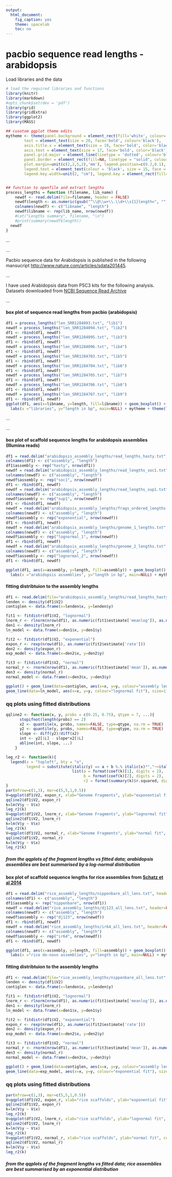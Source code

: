 ```yaml
---
output:
  html_document:
    fig_caption: yes
    theme: spacelab
    toc: no
---
```

# **pacbio sequence read lengths - arabidopsis**

Load libraries and the data
```r
# load the required libraries and functions
library(knitr)
library(markdown)
#opts_chunk$set(dev = 'pdf')
library(grid)
library(gridExtra)
library(ggplot2)
library(MASS)

## cusotom ggplot theme edits
mytheme <- theme(panel.background = element_rect(fill='white', colour='black'),
        text = element_text(size = 20, face='bold', colour='black'),
        axis.title.x = element_text(size = 19, face='bold', color='black', vjust = -1),
        axis.text = element_text(size = 17, face='bold', color='black'),
        panel.grid.major = element_line(linetype = 'dotted', colour='black'),
        panel.border = element_rect(fill=NA, linetype = "solid", colour='black'),
        plot.margin=unit(c(2,2,5,2),'mm'), legend.position=c(0.2,0.1), legend.title = element_blank(),
        legend.text = element_text(colour = 'black', size = 15, face = 'bold'), legend.box = "horizontal",
        legend.key.width=unit(2, "cm"), legend.key = element_rect(fill='white'))


## function to openfile and extract lengths
process_lengths = function (filename, lib_name) {
	newdf <- read.delim(file=filename, header = FALSE)
	newdf$length <- as.numeric(gsub("^\\@\\w+\\.\\d+\\s{1}length=", "", newdf$V1, perl=TRUE))
	colnames(newdf) <- c("libname", "length")
	newdf$libname <- rep(lib_name, nrow(newdf))
	#cat("Lengths summary", filename, "\n")
	#print(summary(newdf$length))
  newdf
}


```

...     

...  		

Pacbio sequence data for Arabidopsis is published in the following mansucript [http://www.nature.com/articles/sdata201445](http://www.nature.com/articles/sdata201445).

...

I have used Arabidopsis data from P5C3 kits for the following analysis.
Datasets downloaded from [NCBI Sequence Read Archive](http://www.ncbi.nlm.nih.gov/sra/SRX533607[accn])

...

#### box plot of sequence read lengths from pacbio (arabidopsis)

```r
df1 = process_lengths("len_SRR1284093.txt", "lib1")
newdf = process_lengths("len_SRR1284094.txt", "lib2")
df1 <- rbind(df1, newdf)
newdf = process_lengths("len_SRR1284095.txt", "lib3")
df1 <- rbind(df1, newdf)
newdf = process_lengths("len_SRR1284096.txt", "lib4")
df1 <- rbind(df1, newdf)
newdf = process_lengths("len_SRR1284703.txt", "lib5")
df1 <- rbind(df1, newdf)
newdf = process_lengths("len_SRR1284704.txt", "lib6")
df1 <- rbind(df1, newdf)
newdf = process_lengths("len_SRR1284705.txt", "lib7")
df1 <- rbind(df1, newdf)
newdf = process_lengths("len_SRR1284706.txt", "lib8")
df1 <- rbind(df1, newdf)
newdf = process_lengths("len_SRR1284707.txt", "lib9")
df1 <- rbind(df1, newdf)
ggplot(df1, aes(x=libname, y=length, fill=libname)) + geom_boxplot() + scale_y_log10() +
  labs(x ="libraries", y="length in bp", main=NULL) + mytheme + theme(legend.position="none")


```


...


...

#### box plot of scaffold sequence lengths for arabidopsis assemblies (Illumina reads)

```r
df1 = read.delim("arabidopsis_assembly_lengths/read_lengths_hasty.txt", header=FALSE)
colnames(df1) <- c("assembly", "length")
df1$assembly <- rep("hasty", nrow(df1))
newdf = read.delim("arabidopsis_assembly_lengths/read_lengths_soc1.txt", header=FALSE)
colnames(newdf) <- c("assembly", "length")
newdf$assembly <- rep("soc1", nrow(newdf))
df1 <- rbind(df1, newdf)
newdf = read.delim("arabidopsis_assembly_lengths/read_lengths_sup1.txt", header=FALSE)
colnames(newdf) <- c("assembly", "length")
newdf$assembly <- rep("sup1", nrow(newdf))
df1 <- rbind(df1, newdf)
newdf = read.delim("arabidopsis_assembly_lengths/frags_ordered_lengths.txt", header=FALSE)
colnames(newdf) <- c("assembly", "length")
newdf$assembly <- rep("exponential", nrow(newdf))
df1 <- rbind(df1, newdf)
newdf = read.delim("arabidopsis_assembly_lengths/genome_1_lengths.txt", header=TRUE)
colnames(newdf) <- c("assembly", "length")
newdf$assembly <- rep("lognormal_1", nrow(newdf))
df1 <- rbind(df1, newdf)
newdf = read.delim("arabidopsis_assembly_lengths/genome_2_lengths.txt", header=TRUE)
colnames(newdf) <- c("assembly", "length")
newdf$assembly <- rep("lognormal_2", nrow(newdf))
df1 <- rbind(df1, newdf)

ggplot(df1, aes(x=assembly, y=length, fill=assembly)) + geom_boxplot() + scale_y_log10() +
  labs(x ="arabidopsis assemblies", y="length in bp", main=NULL) + mytheme + theme(legend.position="none")

```



#### fitting distribtuion to the assembly lengths

```r

df1 <- read.delim(file="arabidopsis_assembly_lengths/read_lengths_hasty.txt", header = FALSE)
lenden <- density(df1$V2)
contiglen <- data.frame(x=lenden$x, y=lenden$y)

fit1 <- fitdistr(df1$V2, "lognormal")
lnorm_r <- rlnorm(nrow(df1), as.numeric(fit1$estimate['meanlog']), as.numeric(fit1$estimate['sdlog']))
den1 <- density(lnorm_r)
ln_model <- data.frame(x=den1$x, y=den1$y)

fit2 <- fitdistr(df1$V2, "exponential")
expon_r <- rexp(nrow(df1), as.numeric(fit2$estimate['rate']))
den2 <- density(expon_r)
exp_model <- data.frame(x=den2$x, y=den2$y)

fit3 <- fitdistr(df1$V2, "normal")
normal_r <- rnorm(nrow(df1), as.numeric(fit3$estimate['mean']), as.numeric(fit3$estimate['sd']))
den3 <- density(normal_r)
normal_model <- data.frame(x=den3$x, y=den3$y)

ggplot() + geom_line(data=contiglen, aes(x=x, y=y, colour="assembly lengths"), size=1) +
geom_line(data=ln_model, aes(x=x, y=y, colour="lognormal fit"), size=1) + geom_line(data=exp_model, aes(x=x, y=y, colour="exponential fit"), size=1) + geom_line(data=normal_model, aes(x=x, y=y, colour="normal fit"), size=1) + scale_y_sqrt() + mytheme + theme(legend.position=c(0.85,0.9)) + labs(x ="contig lengths", y="density", main=NULL)


```



### qq plots using fitted distributions

```r
qqline2 <- function(x, y, probs = c(0.25, 0.75), qtype = 7, ...){
      stopifnot(length(probs) == 2)
      x2 <- quantile(x, probs, names=FALSE, type=qtype, na.rm = TRUE)
      y2 <- quantile(y, probs, names=FALSE, type=qtype, na.rm = TRUE)
      slope <- diff(y2)/diff(x2)
      int <- y2[1L] - slope*x2[1L]
      abline(int, slope, ...)
    }

leg_r2 <- function(k){
  legend(x = "topleft", bty = "n",
         legend = substitute(italic(y) == a + b %.% italic(x)*","~~italic(r)^2~"="~r2,
                             list(a = format(coef(k)[1], digits = 2),
                                  b = format(coef(k)[2], digits = 2),
                                  r2 = format(summary(k)$r.squared, digits = 3))))
}
par(mfrow=c(1,3), mar=c(5,5,1,0.5))
V=qqplot(df1$V2, expon_r, xlab="Genome Fragments", ylab="exponential fit", cex.lab=1.5, cex.axis=1.5)
qqline2(df1$V2, expon_r)
k=lm(V$y ~ V$x)
leg_r2(k)
V=qqplot(df1$V2, lnorm_r, xlab="Genome Fragments", ylab="lognormal fit", cex.lab=1.5, cex.axis=1.5)
qqline2(df1$V2, lnorm_r)
k=lm(V$y ~ V$x)
leg_r2(k)
V=qqplot(df1$V2, normal_r, xlab="Genome Fragments", ylab="normal fit", cex.lab=1.5, cex.axis=1.5)
qqline2(df1$V2, normal_r)
k=lm(V$y ~ V$x)
leg_r2(k)

```


##### from the qqplots of the fragment lengths vs fitted data; arabidopsis assemblies are best summarised by a log-normal distribution






#### box plot of scaffold sequence lengths for rice assemblies from [Schatz et al 2014](http://www.genomebiology.com/2014/15/11/506)

```r
df1 = read.delim("rice_assembly_lengths/nipponbare_all_lens.txt", header=FALSE)
colnames(df1) <- c("assembly", "length")
df1$assembly <- rep("nipponbare", nrow(df1))
newdf = read.delim("rice_assembly_lengths/dj123_all_lens.txt", header=FALSE)
colnames(newdf) <- c("assembly", "length")
newdf$assembly <- rep("dj123", nrow(newdf))
df1 <- rbind(df1, newdf)
newdf = read.delim("rice_assembly_lengths/ir64_all_lens.txt", header=FALSE)
colnames(newdf) <- c("assembly", "length")
newdf$assembly <- rep("ir64", nrow(newdf))
df1 <- rbind(df1, newdf)

ggplot(df1, aes(x=assembly, y=length, fill=assembly)) + geom_boxplot() + scale_y_log10() +
  labs(x ="rice de-novo assemblies", y="length in bp", main=NULL) + mytheme + theme(legend.position="none")

```



#### fitting distribtuion to the assembly lengths

```r

df1 <- read.delim(file="rice_assembly_lengths/nipponbare_all_lens.txt", header = FALSE)
lenden <- density(df1$V2)
contiglen <- data.frame(x=lenden$x, y=lenden$y)

fit1 <- fitdistr(df1$V2, "lognormal")
lnorm_r <- rlnorm(nrow(df1), as.numeric(fit1$estimate['meanlog']), as.numeric(fit1$estimate['sdlog']))
den1 <- density(lnorm_r)
ln_model <- data.frame(x=den1$x, y=den1$y)

fit2 <- fitdistr(df1$V2, "exponential")
expon_r <- rexp(nrow(df1), as.numeric(fit2$estimate['rate']))
den2 <- density(expon_r)
exp_model <- data.frame(x=den2$x, y=den2$y)

fit3 <- fitdistr(df1$V2, "normal")
normal_r <- rnorm(nrow(df1), as.numeric(fit3$estimate['mean']), as.numeric(fit3$estimate['sd']))
den3 <- density(normal_r)
normal_model <- data.frame(x=den3$x, y=den3$y)

ggplot() + geom_line(data=contiglen, aes(x=x, y=y, colour="assembly lengths"), size=1) +
geom_line(data=exp_model, aes(x=x, y=y, colour="exponential fit"), size=1) + geom_line(data=normal_model, aes(x=x, y=y, colour="normal fit"), size=1) + scale_y_sqrt() + mytheme + theme(legend.position=c(0.85,0.9)) + labs(x ="contig lengths", y="density", main=NULL)


```



### qq plots using fitted distributions

```r

par(mfrow=c(1,3), mar=c(5,5,1,0.5))
V=qqplot(df1$V2, expon_r, xlab="rice scaffolds", ylab="exponential fit", cex.lab=1.5, cex.axis=1.5)
qqline2(df1$V2, expon_r)
k=lm(V$y ~ V$x)
leg_r2(k)
V=qqplot(df1$V2, lnorm_r, xlab="rice scaffolds", ylab="lognormal fit", cex.lab=1.5, cex.axis=1.5)
qqline2(df1$V2, lnorm_r)
k=lm(V$y ~ V$x)
leg_r2(k)
V=qqplot(df1$V2, normal_r, xlab="rice scaffolds", ylab="normal fit", cex.lab=1.5, cex.axis=1.5)
qqline2(df1$V2, normal_r)
k=lm(V$y ~ V$x)
leg_r2(k)

```


##### from the qqplots of the fragment lengths vs fitted data; rice assemblies are best summarised by an exponential distribution